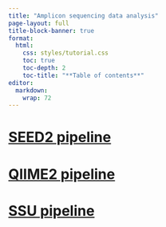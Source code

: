 ```yaml
---
title: "Amplicon sequencing data analysis"
page-layout: full
title-block-banner: true
format: 
  html: 
    css: styles/tutorial.css
    toc: true
    toc-depth: 2
    toc-title: "**Table of contents**"
editor: 
  markdown: 
    wrap: 72
---
```


# [SEED2 pipeline](SEED/SEED2.qmd)

# [QIIME2 pipeline](QIIME2/QIIME2.qmd)

# [SSU pipeline](Amplicon/SSU/SSU.qmd)